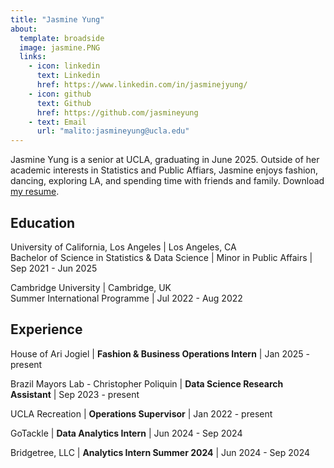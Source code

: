 ```yaml
---
title: "Jasmine Yung"
about:
  template: broadside
  image: jasmine.PNG
  links:
    - icon: linkedin
      text: Linkedin
      href: https://www.linkedin.com/in/jasminejyung/
    - icon: github
      text: Github
      href: https://github.com/jasmineyung
    - text: Email
      url: "malito:jasmineyung@ucla.edu"
---
```


Jasmine Yung is a senior at UCLA, graduating in June 2025. Outside of her academic interests in Statistics and Public Affiars, Jasmine enjoys fashion, dancing, exploring LA, and spending time with friends and family. Download [my resume](/jasmine.PNG).

## Education

University of California, Los Angeles | Los Angeles, CA  
Bachelor of Science in Statistics & Data Science | Minor in Public Affairs | Sep 2021 - Jun 2025

Cambridge University | Cambridge, UK  
Summer International Programme | Jul 2022 - Aug 2022

## Experience

House of Ari Jogiel | **Fashion & Business Operations Intern** | Jan 2025 - present

Brazil Mayors Lab - Christopher Poliquin | **Data Science Research Assistant** | Sep 2023 - present

UCLA Recreation | **Operations Supervisor** | Jan 2022 - present

GoTackle | **Data Analytics Intern** | Jun 2024 - Sep 2024

Bridgetree, LLC | **Analytics Intern Summer 2024** | Jun 2024 - Sep 2024
